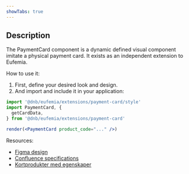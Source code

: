 ```yaml
---
showTabs: true
---
```


## Description

The PaymentCard component is a dynamic defined visual component imitate a physical payment card. It exists as an independent extension to Eufemia.

How to use it:

1. First, define your desired look and design.
2. And import and include it in your application:

```jsx
import '@dnb/eufemia/extensions/payment-card/style'
import PaymentCard, {
  getCardData,
} from '@dnb/eufemia/extensions/payment-card'

render(<PaymentCard product_code="..." />)
```

Resources:

- [Figma design](https://www.figma.com/file/461cAN5Qc3Nks4ztZ9pjtM)
- [Confluence specifications](https://confluence.tech.dnb.no/pages/viewpage.action?spaceKey=PMDT&title=Cards+mapping)
- [Kortprodukter med egenskaper](http://team.erf01.net/sites/8974/Shared%20Documents/Kortprodukter_med_egenskaper.pdf)
